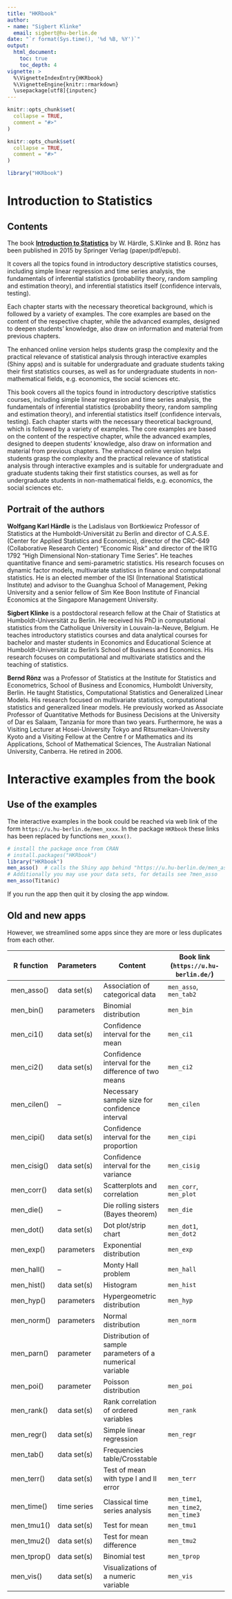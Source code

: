 ```yaml
---
title: "HKRbook"
author: 
- name: "Sigbert Klinke" 
  email: sigbert@hu-berlin.de
date: "`r format(Sys.time(), '%d %B, %Y')`"
output: 
  html_document:
    toc: true
    toc_depth: 4
vignette: > 
  %\VignetteIndexEntry{HKRbook} 
  %\VignetteEngine{knitr::rmarkdown} 
  \usepackage[utf8]{inputenc} 
---
```


```r
knitr::opts_chunk$set(
  collapse = TRUE,
  comment = "#>"
)
```

```r
knitr::opts_chunk$set(
  collapse = TRUE,
  comment = "#>"
)
```

```r
library("HKRbook")
```

# Introduction to Statistics

## Contents

The book **[Introduction to Statistics](https://link.springer.com/book/10.1007/978-3-319-17704-5)** by W. Härdle, S.Klinke and B. Rönz has been published in 2015 by Springer Verlag (paper/pdf/epub).

It covers all the topics found in introductory descriptive statistics courses, including simple linear regression and time series analysis, the fundamentals of inferential statistics (probability theory, random sampling and estimation theory), and inferential statistics itself (confidence intervals, testing).

Each chapter starts with the necessary theoretical background, which is followed by a variety of examples. The core examples are based on the content of the respective chapter, while the advanced examples, designed to deepen students' knowledge, also draw on information and material from previous chapters.

The enhanced online version helps students grasp the complexity and the practical relevance of statistical analysis through interactive examples (Shiny apps) and is suitable for undergraduate and graduate students taking their first statistics courses, as well as for undergraduate students in non-mathematical fields, e.g. economics, the social sciences etc. 

This book covers all the topics found in introductory descriptive statistics courses, including simple linear regression and time series analysis, the fundamentals of inferential statistics (probability theory, random sampling and estimation theory), and inferential statistics itself (confidence intervals, testing).
Each chapter starts with the necessary theoretical background, which is followed by a variety of examples. The core examples are based on the content of the respective chapter, while the advanced examples, designed to deepen students' knowledge, also draw on information and material from previous chapters.
The enhanced online version helps students grasp the complexity and the practical relevance of statistical analysis through interactive examples and is suitable for undergraduate and graduate students taking their first statistics courses, as well as for undergraduate students in non-mathematical fields, e.g. economics, the social sciences etc. 

## Portrait of the authors 

**Wolfgang Karl Härdle** is the Ladislaus von Bortkiewicz Professor of Statistics at the Humboldt-Universität zu Berlin and director of C.A.S.E. (Center for Applied Statistics and Economics), director of the CRC-649 (Collaborative Research Center) "Economic Risk" and director of the IRTG 1792 "High Dimensional Non-stationary Time Series". He teaches quantitative finance and semi-parametric statistics.  His research focuses on dynamic factor models, multivariate statistics in finance and computational statistics. He is an elected member of the ISI (International Statistical Institute) and advisor to the Guanghua School of Management, Peking University and a senior fellow of Sim Kee Boon Institute of Financial Economics at the Singapore Management University.

**Sigbert Klinke** is a postdoctoral research fellow at the Chair of Statistics at Humboldt-Universität zu Berlin. He received his PhD in computational statistics from the Catholique University in Louvain-la-Neuve, Belgium. He teaches introductory statistics courses and data analytical courses for bachelor and master students in Economics and Educational Science at Humboldt-Universität zu Berlin's School of Business and Economics. His research focuses on computational and multivariate statistics and the teaching of statistics. 

**Bernd Rönz** was a Professor of Statistics at the Institute for Statistics and Econometrics, School of Business and Economics, Humboldt University, Berlin. He taught Statistics, Computational Statistics and Generalized Linear Models. His research focused on multivariate statistics, computational statistics and generalized linear models. He previously worked as Associate Professor of Quantitative Methods for Business Decisions at the University of Dar es Salaam, Tanzania for more than two years. Furthermore, he was a Visiting Lecturer at Hosei-University Tokyo and Ritsumeikan-University Kyoto and a Visiting Fellow at the Centre f
or Mathematics and its Applications, School of Mathematical Sciences, The Australian National University, Canberra. He retired in 2006.

# Interactive examples from the book

## Use of the examples

The interactive examples in the book could be reached via web link of the form `https://u.hu-berlin.de/men_xxxx`. In the package
`HKRbook` these links has been replaced by functions `men_xxxx()`.

```r
# install the package once from CRAN
# install.packages("HKRbook")
library("HKRbook")
men_asso()  # calls the Shiny app behind "https://u.hu-berlin.de/men_asso"
# Additionally you may use your data sets, for details see ?men_asso
men_asso(Titanic)
```

If you run the app then quit it by closing the app window.

## Old and new apps 

However, we streamlined some apps since they are more or less duplicates from each other.

R function   | Parameters  | Content                               | Book link (`https://u.hu-berlin.de/`)
-------------+-------------+---------------------------------------+--------------------------------------
men_asso()   | data set(s) | Association of categorical data                          | `men_asso`, `men_tab2`
men_bin()    | parameters  | Binomial distribution                                    | `men_bin` 
men_ci1()    | data set(s) | Confidence interval for the mean                         | `men_ci1` 
men_ci2()    | data set(s) | Confidence interval for the difference of two means      | `men_ci2` 
men_cilen()  | --          | Necessary sample size for confidence interval            | `men_cilen` 
men_cipi()   | data set(s) | Confidence interval for the proportion                   | `men_cipi` 
men_cisig()  | data set(s) | Confidence interval for the variance                     | `men_cisig` 
men_corr()   | data set(s) | Scatterplots and correlation                             | `men_corr`, `men_plot`
men_die()    | --          | Die rolling sisters (Bayes theorem)                      | `men_die` 
men_dot()    | data set(s) | Dot plot/strip chart                                     | `men_dot1`, `men_dot2`
men_exp()    | parameters  | Exponential distribution                                 | `men_exp` 
men_hall()   | --          | Monty Hall problem                                       | `men_hall` 
men_hist()   | data set(s) | Histogram                                                | `men_hist` 
men_hyp()    | parameters  | Hypergeometric distribution                              | `men_hyp` 
men_norm()   | parameters  | Normal distribution                                      | `men_norm`
men_parn()   | parameter   | Distribution of sample parameters of a numerical variable | 
men_poi()    | parameter   | Poisson distribution                                     | `men_poi`
men_rank()   | data set(s) | Rank correlation of ordered variables                    | `men_rank`
men_regr()   | data set(s) | Simple linear regression                                 | `men_regr`
men_tab()    | data set(s) | Frequencies table/Crosstable                             |
men_terr()   | data set(s) | Test of mean with type I and II error                    | `men_terr`
men_time()   | time series | Classical time series analysis                           | `men_time1`, `men_time2`, `men_time3`
men_tmu1()   | data set(s) | Test for mean                                            | `men_tmu1`
men_tmu2()   | data set(s) | Test for mean difference                                 | `men_tmu2`
men_tprop()  | data set(s) | Binomial test                                            | `men_tprop`
men_vis()    | data set(s) | Visualizations of a numeric variable                     | `men_vis`



